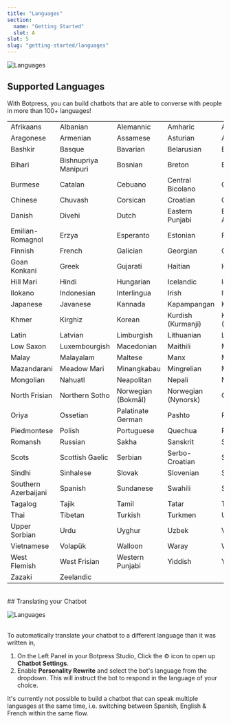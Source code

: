 ```yaml
---
title: "Languages"
section:
  name: "Getting Started"
  slot: A
slot: 5
slug: "getting-started/languages"
---
```


![Languages](/languages-cover.png)

## Supported Languages

With Botpress, you can build chatbots that are able to converse with people in more than 100+ languages!

<Table>
  <Tr>
    <Td>Afrikaans</Td>
    <Td>Albanian</Td>
    <Td>Alemannic</Td>
    <Td>Amharic</Td>
    <Td>Arabic</Td>
  </Tr>
  <Tr>
    <Td>Aragonese</Td>
    <Td>Armenian</Td>
    <Td>Assamese</Td>
    <Td>Asturian</Td>
    <Td>Azerbaijani</Td>
  </Tr>
  <Tr>
    <Td>Bashkir</Td>
    <Td>Basque</Td>
    <Td>Bavarian</Td>
    <Td>Belarusian</Td>
    <Td>Bengali</Td>
  </Tr>
  <Tr>
    <Td>Bihari</Td>
    <Td>Bishnupriya Manipuri</Td>
    <Td>Bosnian</Td>
    <Td>Breton</Td>
    <Td>Bulgarian</Td>
  </Tr>
  <Tr>
    <Td>Burmese</Td>
    <Td>Catalan</Td>
    <Td>Cebuano</Td>
    <Td>Central Bicolano</Td>
    <Td>Chechen</Td>
  </Tr>
  <Tr>
    <Td>Chinese</Td>
    <Td>Chuvash</Td>
    <Td>Corsican</Td>
    <Td>Croatian</Td>
    <Td>Czech</Td>
  </Tr>
  <Tr>
    <Td>Danish</Td>
    <Td>Divehi</Td>
    <Td>Dutch</Td>
    <Td>Eastern Punjabi</Td>
    <Td>Egyptian Arabic</Td>
  </Tr>
  <Tr>
    <Td>Emilian-Romagnol</Td>
    <Td>Erzya</Td>
    <Td>Esperanto</Td>
    <Td>Estonian</Td>
    <Td>Fiji Hindi</Td>
  </Tr>
  <Tr>
    <Td>Finnish</Td>
    <Td>French</Td>
    <Td>Galician</Td>
    <Td>Georgian</Td>
    <Td>German</Td>
  </Tr>
  <Tr>
    <Td>Goan Konkani</Td>
    <Td>Greek</Td>
    <Td>Gujarati</Td>
    <Td>Haitian</Td>
    <Td>Hebrew</Td>
  </Tr>
  <Tr>
    <Td>Hill Mari</Td>
    <Td>Hindi</Td>
    <Td>Hungarian</Td>
    <Td>Icelandic</Td>
    <Td>Ido</Td>
  </Tr>
  <Tr>
    <Td>Ilokano</Td>
    <Td>Indonesian</Td>
    <Td>Interlingua</Td>
    <Td>Irish</Td>
    <Td>Italian</Td>
  </Tr>
  <Tr>
    <Td>Japanese</Td>
    <Td>Javanese</Td>
    <Td>Kannada</Td>
    <Td>Kapampangan</Td>
    <Td>Kazakh</Td>
  </Tr>
  <Tr>
    <Td>Khmer</Td>
    <Td>Kirghiz</Td>
    <Td>Korean</Td>
    <Td>Kurdish (Kurmanji)</Td>
    <Td>Kurdish (Sorani)</Td>
  </Tr>
  <Tr>
    <Td>Latin</Td>
    <Td>Latvian</Td>
    <Td>Limburgish</Td>
    <Td>Lithuanian</Td>
    <Td>Lombard</Td>
  </Tr>
  <Tr>
    <Td>Low Saxon</Td>
    <Td>Luxembourgish</Td>
    <Td>Macedonian</Td>
    <Td>Maithili</Td>
    <Td>Malagasy</Td>
  </Tr>
  <Tr>
    <Td>Malay</Td>
    <Td>Malayalam</Td>
    <Td>Maltese</Td>
    <Td>Manx</Td>
    <Td>Marathi</Td>
  </Tr>
  <Tr>
    <Td>Mazandarani</Td>
    <Td>Meadow Mari</Td>
    <Td>Minangkabau</Td>
    <Td>Mingrelian</Td>
    <Td>Mirandese</Td>
  </Tr>
  <Tr>
    <Td>Mongolian</Td>
    <Td>Nahuatl</Td>
    <Td>Neapolitan</Td>
    <Td>Nepali</Td>
    <Td>Newar</Td>
  </Tr>
  <Tr>
    <Td>North Frisian</Td>
    <Td>Northern Sotho</Td>
    <Td>Norwegian (Bokmål)</Td>
    <Td>Norwegian (Nynorsk)</Td>
    <Td>Occitan</Td>
  </Tr>
  <Tr>
    <Td>Oriya</Td>
    <Td>Ossetian</Td>
    <Td>Palatinate German</Td>
    <Td>Pashto</Td>
    <Td>Persian</Td>
  </Tr>
  <Tr>
    <Td>Piedmontese</Td>
    <Td>Polish</Td>
    <Td>Portuguese</Td>
    <Td>Quechua</Td>
    <Td>Romanian</Td>
  </Tr>
  <Tr>
    <Td>Romansh</Td>
    <Td>Russian</Td>
    <Td>Sakha</Td>
    <Td>Sanskrit</Td>
    <Td>Sardinian</Td>
  </Tr>
  <Tr>
    <Td>Scots</Td>
    <Td>Scottish Gaelic</Td>
    <Td>Serbian</Td>
    <Td>Serbo-Croatian</Td>
    <Td>Sicilian</Td>
  </Tr>
  <Tr>
    <Td>Sindhi</Td>
    <Td>Sinhalese</Td>
    <Td>Slovak</Td>
    <Td>Slovenian</Td>
    <Td>Somali</Td>
  </Tr>
  <Tr>
    <Td>Southern Azerbaijani</Td>
    <Td>Spanish</Td>
    <Td>Sundanese</Td>
    <Td>Swahili</Td>
    <Td>Swedish</Td>
  </Tr>
  <Tr>
    <Td>Tagalog</Td>
    <Td>Tajik</Td>
    <Td>Tamil</Td>
    <Td>Tatar</Td>
    <Td>Telugu</Td>
  </Tr>
  <Tr>
    <Td>Thai</Td>
    <Td>Tibetan</Td>
    <Td>Turkish</Td>
    <Td>Turkmen</Td>
    <Td>Ukrainian</Td>
  </Tr>
  <Tr>
    <Td>Upper Sorbian</Td>
    <Td>Urdu</Td>
    <Td>Uyghur</Td>
    <Td>Uzbek</Td>
    <Td>Venetian</Td>
  </Tr>
  <Tr>
    <Td>Vietnamese</Td>
    <Td>Volapük</Td>
    <Td>Walloon</Td>
    <Td>Waray</Td>
    <Td>Welsh</Td>
  </Tr>
  <Tr>
    <Td>West Flemish</Td>
    <Td>West Frisian</Td>
    <Td>Western Punjabi</Td>
    <Td>Yiddish</Td>
    <Td>Yoruba</Td>
  </Tr>
  <Tr>
    <Td>Zazaki</Td>
    <Td>Zeelandic</Td>
    <Td></Td>
    <Td></Td>
    <Td></Td>
  </Tr>
</Table>

<br />
## Translating your Chatbot

![Languages](/languages-rewrite.png)

<br />
To automatically translate your chatbot to a different language than it was written
in,

1. On the Left Panel in your Botpress Studio, Click the ⚙️ icon to open up **Chatbot Settings**.
2. Enable **Personality Rewrite** and select the bot's language from the dropdown. This will instruct the bot to respond in the language of your choice.

<Callout variant="info" title="Note">
  It's currently not possible to build a chatbot that can speak multiple
  languages at the same time, i.e. switching between Spanish, English & French
  within the same flow.
</Callout>
